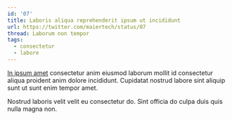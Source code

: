 ```yaml
---
id: '07'
title: Laboris aliqua reprehenderit ipsum ut incididunt
url: https://twitter.com/maiertech/status/07
thread: Laborum non tempor
tags:
  - consectetur
  - labore
---
```


[In ipsum amet](https://github.com) consectetur anim eiusmod laborum mollit id
consectetur aliqua proident anim dolore incididunt. Cupidatat nostrud labore
sint aliquip sunt ut sunt enim tempor amet.

Nostrud laboris velit velit eu consectetur do. Sint officia do culpa duis quis
nulla magna non.
